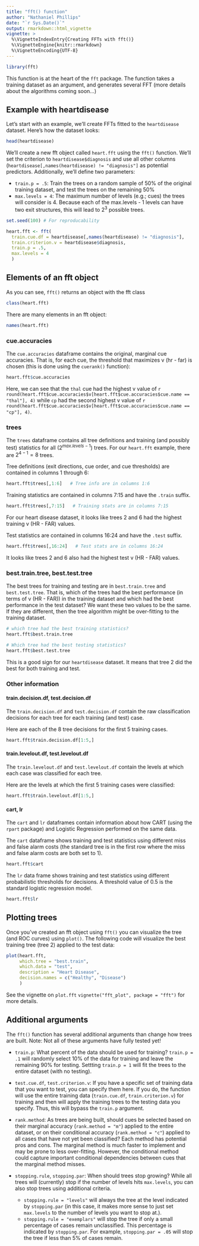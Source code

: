```yaml
---
title: "fft() function"
author: "Nathaniel Phillips"
date: "`r Sys.Date()`"
output: rmarkdown::html_vignette
vignette: >
  %\VignetteIndexEntry{Creating FFTs with fft()}
  %\VignetteEngine{knitr::rmarkdown}
  %\VignetteEncoding{UTF-8}
---
```



```r
library(fft)
```

This function is at the heart of the `fft` package. The function takes a training dataset as an argument, and generates several FFT (more details about the algorithms coming soon...)

## Example with heartdisease

Let's start with an example, we'll create FFTs fitted to the `heartdisease` dataset. Here's how the dataset looks:

```r
head(heartdisease)
```

We'll create a new fft object called `heart.fft` using the `fft()` function. We'll set the criterion to `heartdisease$diagnosis` and use all other columns (`heartdisease[,names(heartdisease) != "diagnosis"]` as potential predictors. Additionally, we'll define two parameters:

- `train.p = .5`: Train the trees on a random sample of 50% of the original training dataset, and test the trees on the remaining 50%
- `max.levels = 4`: The maximum number of levels (e.g.; cues) the trees will consider is 4. Because each of the max.levels - 1 levels can have two exit structures, this will lead to $2^{3}$ possible trees.

```r
set.seed(100) # For reproducability

heart.fft <- fft(
  train.cue.df = heartdisease[,names(heartdisease) != "diagnosis"],
  train.criterion.v = heartdisease$diagnosis,
  train.p = .5,
  max.levels = 4
  )
```

## Elements of an fft object

As you can see, `fft()` returns an object with the fft class

```r
class(heart.fft)
```

There are many elements in an fft object:

```r
names(heart.fft)
```

### cue.accuracies

The `cue.accuracies` dataframe contains the original, marginal cue accuracies. That is, for each cue, the threshold that maximizes v (hr - far) is chosen (this is done using the `cuerank()` function):

```r
heart.fft$cue.accuracies
```

Here, we can see that the `thal` cue had the highest v value of `r round(heart.fft$cue.accuracies$v[heart.fft$cue.accuracies$cue.name == "thal"], 4)` while `cp` had the second highest v value of `r round(heart.fft$cue.accuracies$v[heart.fft$cue.accuracies$cue.name == "cp"], 4)`.


### trees

The `trees` dataframe contains all tree definitions and training (and possibly test) statistics for all ($2^{max.levels - 1}$) trees. For our `heart.fft` example, there are $2^{4 - 1} = 8$ trees.

Tree definitions (exit directions, cue order, and cue thresholds) are contained in columns 1 through 6:

```r
heart.fft$trees[,1:6]   # Tree info are in columns 1:6
```

Training statistics are contained in columns 7:15 and have the `.train` suffix. 

```r
heart.fft$trees[,7:15]   # Training stats are in columns 7:15
```

For our heart disease dataset, it looks like trees 2 and 6 had the highest training v (HR - FAR) values.


Test statistics are contained in columns 16:24 and have the `.test` suffix. 

```r
heart.fft$trees[,16:24]   # Test stats are in columns 16:24
```

It looks like trees 2 and 6 also had the highest test v (HR - FAR) values. 

### best.train.tree, best.test.tree

The best trees for training and testing are in `best.train.tree` and `best.test.tree`. That is, which of the trees had the best performance (in terms of v (HR - FAR)) in the training dataset and which had the best performance in the test dataset? We want these two values to be the same. If they are different, then the tree algorithm might be over-fitting to the training dataset.

```r
# which tree had the best training statistics?
heart.fft$best.train.tree
```

```r
# Which tree had the best testing statistics?
heart.fft$best.test.tree
```

This is a good sign for our `heartdisease` dataset. It means that tree 2 did the best for both training and test.


### Other information

#### train.decision.df, test.decision.df

The `train.decision.df` and `test.decision.df` contain the raw classification decisions for each tree for each training (and test) case.

Here are each of the 8 tree decisions for the first 5 training cases.

```r
heart.fft$train.decision.df[1:5,]
```


#### train.levelout.df, test.levelout.df

The `train.levelout.df` and `test.levelout.df` contain the levels at which each case was classified for each tree.

Here are the levels at which the first 5 training cases were classified:

```r
heart.fft$train.levelout.df[1:5,]
```


#### cart, lr

The `cart` and `lr` dataframes contain information about how CART (using the `rpart` package) and Logistic Regression performed on the same data.

The `cart` dataframe shows training and test statistics using different miss and false alarm costs (the standard tree is in the first row where the miss and false alarm costs are both set to 1).

```r
heart.fft$cart
```

The `lr` data frame shows training and test statistics using different probabilistic thresholds for decisions. A threshold value of 0.5 is the standard logistic regression model.

```r
heart.fft$lr
```


## Plotting trees

Once you've created an fft object using `fft()` you can visualize the tree (and ROC curves) using `plot()`. The following code will visualize the best training tree (tree 2) applied to the test data:

```r
plot(heart.fft,
     which.tree = "best.train",
     which.data = "test",
     description = "Heart Disease",
     decision.names = c("Healthy", "Disease")
     )
```

See the vignette on `plot.fft` `vignette("fft_plot", package = "fft")` for more details.

## Additional arguments

The `fft()` function has several additional arguments than change how trees are built. Note: Not all of these arguments have fully tested yet!

- `train.p`: What percent of the data should be used for training? `train.p = .1` will randomly select 10% of the data for training and leave the remaining 90% for testing. Settting `train.p = 1` will fit the trees to the entire dataset (with no testing).

- `test.cue.df`, `test.criterion.v`: If you have a specific set of training data that you want to test, you can specify them here. If you do, the function will use the entire training data (`train.cue.df`, `train.criterion.v`) for training and then will apply the training trees to the testing data you specify. Thus, this will bypass the `train.p` argument.

- `rank.method`: As trees are being built, should cues be selected based on their marginal accuracy (`rank.method = "m"`) applied to the entire dataset, or on their conditional accuracy (`rank.method = "c"`) applied to all cases that have not yet been classified? Each method has potential pros and cons. The marginal method is much faster to implement and may be prone to less over-fitting. However, the conditional method could capture important conditional dependencies between cues that the marginal method misses.

- `stopping.rule`, `stopping.par`: When should trees stop growing? While all trees will (currently) stop if the number of levels hits `max.levels`, you can also stop trees using additional criteria. 

    - `stopping.rule = "levels"` will always the tree at the level indicated by `stopping.par` (in this case, it makes more sense to just set `max.levels` to the number of levels you want to stop at.). 
    - `stopping.rule = "exemplars"` will stop the tree if only a small percentage of cases remain unclassified. This percentage is indicated by `stopping.par`. For example, `stopping.par = .05` will stop the tree if less than 5% of cases remain.

